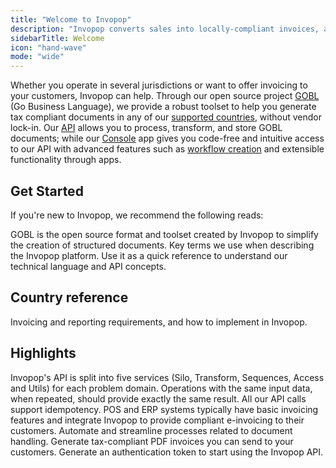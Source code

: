 ```yaml
---
title: "Welcome to Invopop"
description: "Invopop converts sales into locally-compliant invoices, and reports them to the appropriate tax authority in the right format."
sidebarTitle: Welcome
icon: "hand-wave"
mode: "wide"
---
```


Whether you operate in several jurisdictions or want to offer invoicing to your customers, Invopop can help. Through our open source project [GOBL](https://gobl.org) (Go Business Language), we provide a robust toolset to help you generate tax compliant documents in any of our [supported countries](https://www.invopop.com/coverage), without vendor lock-in. Our [API](https://docs.invopop.com/api-ref/introduction) allows you to process, transform, and store GOBL documents; while our [Console](https://console.invopop.com) app gives you code-free and intuitive access to our API with advanced features such as [workflow creation](/guides/features/workflows) and extensible functionality through apps.

## Get Started

If you're new to Invopop, we recommend the following reads:

<CardGroup cols="2">
<Card title="GOBL" icon="code" href="https://docs.gobl.org">
	GOBL is the open source format and toolset created by Invopop to simplify the creation of structured documents.
</Card>
<Card title="Glossary" icon="tag" href="/introduction/glossary">
	Key terms we use when describing the Invopop platform. Use it as a quick reference to understand our technical language and API concepts.
</Card>
</CardGroup>

## Country reference

Invoicing and reporting requirements, and how to implement in Invopop.

<CardGroup cols="4">
	<Card title="Australia" icon="flag" href="/countries/australia" horizontal></Card>
	<Card title="Belgium" icon="flag" href="/countries/belgium" horizontal></Card>
	<Card title="Brazil" icon="flag" href="/countries/brazil" horizontal></Card>
	<Card title="Colombia" icon="flag" href="/countries/colombia" horizontal></Card>
	<Card title="France" icon="flag" href="/countries/france" horizontal></Card>
	<Card title="Germany" icon="flag" href="/countries/germany" horizontal></Card>
	<Card title="Greece" icon="flag" href="/countries/greece" horizontal></Card>
	<Card title="Italy" icon="flag" href="/countries/italy" horizontal></Card>
	<Card title="Mexico" icon="flag" href="/countries/mexico" horizontal></Card>
	<Card title="Poland" icon="flag" href="/countries/poland" horizontal></Card>
	<Card title="Portugal" icon="flag" href="/countries/portugal" horizontal></Card>
	<Card title="Spain" icon="flag" href="/countries/spain" horizontal></Card>
</CardGroup>

## Highlights

<CardGroup cols="2">
<Card title="API Reference" icon="webhook" href="/api-ref/introduction">
	Invopop's API is split into five services (Silo, Transform, Sequences, Access and Utils) for each problem domain.
</Card>
<Card title="Idempotence" icon="rotate-right" href="/api-ref/idempotency">
	Operations with the same input data, when repeated, should provide exactly the same result. All our API calls support idempotency.
</Card>
<Card title="White Label" icon="tag" href="/guides/use-cases/white-label">
	<Tooltip tip="Point-of-Sale">POS</Tooltip> and <Tooltip tip="Enterprise Resource Planning">ERP</Tooltip> systems typically have basic invoicing features and integrate Invopop to provide compliant e-invoicing to their customers.
</Card>
<Card title="Workflows" icon="tag" href="/guides/features/workflows">
	Automate and streamline processes related to document handling.
</Card>
<Card title="PDF Invoice" icon="file-lines" href="/guides/features/pdf-invoice">
	Generate tax-compliant PDF invoices you can send to your customers.
</Card>
<Card title="Authentication" icon="tag" href="/guides/features/authentication">
	Generate an authentication token to start using the Invopop API.
</Card>
</CardGroup>